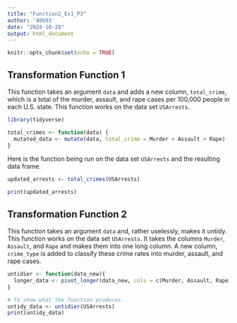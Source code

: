 ```yaml
---
title: "Function2_Ex1_P3"
author: '48693'
date: "2024-10-28"
output: html_document
---
```


```r
knitr::opts_chunk$set(echo = TRUE)
```

## Transformation Function 1

This function takes an argument `data` and adds a new column, `total_crime`, which is a total of the murder, assault, and rape cases per 100,000 people in each U.S. state. This function works on the data set `USArrests`. 

```r
library(tidyverse)

total_crimes <- function(data) {
  mutated_data <- mutate(data, total_crime = Murder + Assault + Rape)
}
```

Here is the function being run on the data set `USArrests` and the resulting data frame. 

```r
updated_arrests <- total_crimes(USArrests)

print(updated_arrests)
```

## Transformation Function 2 

This function takes an argument `data` and, rather uselessly, makes it untidy. This function works on the data set `USArrests`. It takes the columns `Murder`, `Assault`, and `Rape` and makes them into one long column. A new column, `crime_type` is added to classify these crime rates into murder, assault, and rape cases. 

```r
untidier <- function(data_new){
  longer_data <- pivot_longer(data_new, cols = c(Murder, Assault, Rape), names_to = "crime_type", values_to = "count")
}

# To show what the function produces. 
untidy_data <- untidier(USArrests)
print(untidy_data)
```



